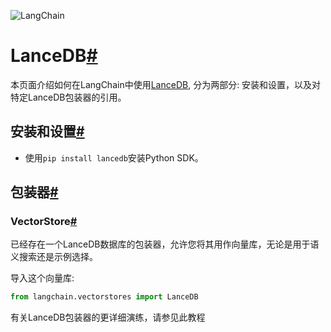 

<Head>
  <script>
    {
      `(function() {
         var _hmt = _hmt || [];
(function() {
  var hm = document.createElement("script");
  hm.src = "https://hm.baidu.com/hm.js?e60fb290e204e04c5cb6f79b0ac1e697";
  var s = document.getElementsByTagName("script")[0]; 
  s.parentNode.insertBefore(hm, s);
})();
       })();`
    }
  </script>
</Head>

![LangChain](https://pica.zhimg.com/50/v2-56e8bbb52aa271012541c1fe1ceb11a2_r.gif)





LanceDB[#](#lancedb "跳转到标题")
============================

本页面介绍如何在LangChain中使用[LanceDB](https://github.com/lancedb/lancedb), 分为两部分: 安装和设置，以及对特定LanceDB包装器的引用。

安装和设置[#](#installation-and-setup "跳转到标题")
-----------------------------------------

* 使用`pip install lancedb`安装Python SDK。

包装器[#](#wrappers "跳转到标题")
-------------------------

### VectorStore[#](#vectorstore "跳转到标题")

已经存在一个LanceDB数据库的包装器，允许您将其用作向量库，无论是用于语义搜索还是示例选择。

导入这个向量库:

```  python
from langchain.vectorstores import LanceDB

```

有关LanceDB包装器的更详细演练，请参见此教程

